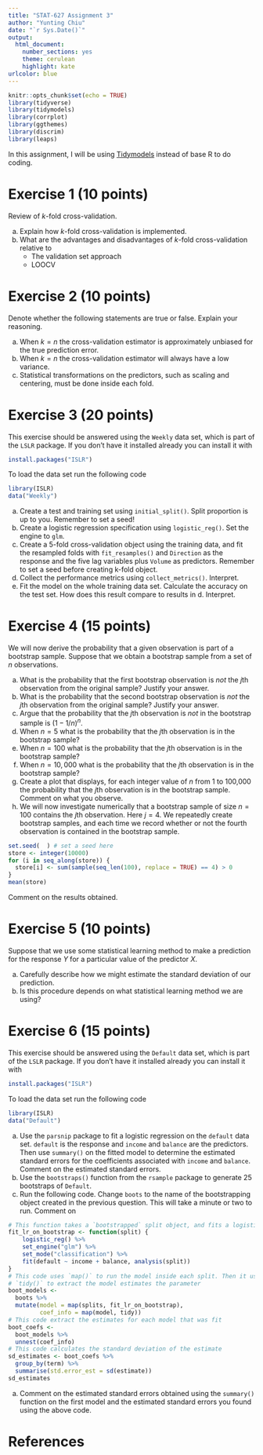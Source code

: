 ```yaml
---
title: "STAT-627 Assignment 3"
author: "Yunting Chiu"
date: "`r Sys.Date()`"
output:
  html_document: 
    number_sections: yes
    theme: cerulean
    highlight: kate
urlcolor: blue
---
```


```r
knitr::opts_chunk$set(echo = TRUE)
library(tidyverse)
library(tidymodels)
library(corrplot)
library(ggthemes)
library(discrim)
library(leaps)
```
In this assignment, I will be using [Tidymodels](https://www.tidymodels.org/) instead of base R to do coding.

# Exercise 1 (10 points)

Review of *k*-fold cross-validation.

a. Explain how *k*-fold cross-validation is implemented.
b. What are the advantages and disadvantages of *k*-fold cross-validation relative to
    - The validation set approach
    - LOOCV

# Exercise 2 (10 points)

Denote whether the following statements are true or false. Explain your reasoning.

a. When $k = n$ the cross-validation estimator is approximately unbiased for the true prediction error.
b. When $k = n$ the cross-validation estimator will always have a low variance.
c. Statistical transformations on the predictors, such as scaling and centering, must be done inside each fold.

# Exercise 3 (20 points)

This exercise should be answered using the `Weekly` data set, which is part of the `LSLR` package. If you don't have it installed already you can install it with

```r
install.packages("ISLR")
```

To load the data set run the following code

```r
library(ISLR)
data("Weekly")
```

a. Create a test and training set using `initial_split()`. Split proportion is up to you. Remember to set a seed!
b. Create a logistic regression specification using `logistic_reg()`. Set the engine to `glm`.
c. Create a 5-fold cross-validation object using the training data, and fit the resampled folds with `fit_resamples()` and `Direction` as the response and the five lag variables plus `Volume` as predictors. Remember to set a seed before creating k-fold object.
d. Collect the performance metrics using `collect_metrics()`. Interpret.
e. Fit the model on the whole training data set. Calculate the accuracy on the test set. How does this result compare to results in d. Interpret. 


# Exercise 4 (15 points)

We will now derive the probability that a given observation is part of a bootstrap sample. 
Suppose that we obtain a bootstrap sample from a set of $n$ observations.

a. What is the probability that the first bootstrap observation is *not* the $j$th observation from the original sample? Justify your answer.
b. What is the probability that the second bootstrap observation is *not* the $j$th observation from the original sample? Justify your answer.
c. Argue that the probability that the $j$th observation is *not* in the bootstrap sample is $(1-1/n)^n$.
d. When $n = 5$ what is the probability that the $j$th observation is in the bootstrap sample?
e. When $n = 100$ what is the probability that the $j$th observation is in the bootstrap sample?
f. When $n = 10,000$ what is the probability that the $j$th observation is in the bootstrap sample?
g. Create a plot that displays, for each integer value of $n$ from 1 to 100,000 the probability that the $j$th observation is in the bootstrap sample. Comment on what you observe.
h. We will now investigate numerically that a bootstrap sample of size $n = 100$ contains the $j$th observation. Here $j = 4$. We repeatedly create bootstrap samples, and each time we record whether or not the fourth observation is contained in the bootstrap sample.

```r
set.seed(  ) # set a seed here
store <- integer(10000)
for (i in seq_along(store)) {
  store[i] <- sum(sample(seq_len(100), replace = TRUE) == 4) > 0
}
mean(store)
```

Comment on the results obtained.

# Exercise 5 (10 points)

Suppose that we use some statistical learning method to make a prediction for the response $Y$ for a particular value of the predictor $X$. 

a. Carefully describe how we might estimate the standard deviation of our prediction.
b. Is this procedure depends on what statistical learning method we are using?

# Exercise 6 (15 points)

This exercise should be answered using the `Default` data set, which is part of the `LSLR` package. If you don't have it installed already you can install it with

```r
install.packages("ISLR")
```

To load the data set run the following code

```r
library(ISLR)
data("Default")
```

a. Use the `parsnip` package to fit a logistic regression on the `default` data set. `default` is the response and `income` and `balance` are the predictors. Then use `summary()` on the fitted model to determine the estimated standard errors for the coefficients associated with `income` and `balance`. Comment on the estimated standard errors.
b. Use the `bootstraps()` function from the `rsample` package to generate 25 bootstraps of `Default`.
c. Run the following code. Change `boots` to the name of the bootstrapping object created in the previous question. This will take a minute or two to run. Comment on 

```r
# This function takes a `bootstrapped` split object, and fits a logistic model
fit_lr_on_bootstrap <- function(split) {
    logistic_reg() %>%
    set_engine("glm") %>%
    set_mode("classification") %>%
    fit(default ~ income + balance, analysis(split))
}
# This code uses `map()` to run the model inside each split. Then it used
# `tidy()` to extract the model estimates the parameter
boot_models <-
  boots %>% 
  mutate(model = map(splits, fit_lr_on_bootstrap),
         coef_info = map(model, tidy))
# This code extract the estimates for each model that was fit
boot_coefs <-
  boot_models %>% 
  unnest(coef_info)
# This code calculates the standard deviation of the estimate
sd_estimates <- boot_coefs %>%
  group_by(term) %>%
  summarise(std.error_est = sd(estimate))
sd_estimates
```

a. Comment on the estimated standard errors obtained using the `summary()` function on the first model and the estimated standard errors you found using the above code.

# References
